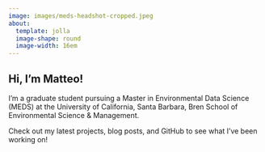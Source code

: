 ```yaml
---
image: images/meds-headshot-cropped.jpeg
about: 
  template: jolla
  image-shape: round
  image-width: 16em
---
```

## Hi, I’m Matteo!

I’m a graduate student pursuing a Master in Environmental Data Science (MEDS) at the University of California, Santa Barbara, Bren School of Environmental Science & Management. 

Check out my latest projects, blog posts, and GitHub to see what I’ve been working on!

[<i class="fab fa-linkedin fa-2x"></i>](https://www.linkedin.com/in/matteo-torres-876a62234){target="_blank"} &nbsp;
[<i class="fab fa-github-alt fa-2x"></i>](https://github.com/matteo-torres){target="_blank"} &nbsp;
[<i class="fa fa-envelope fa-2x"></i>](mailto:matteotorres@bren.ucsb.edu)


